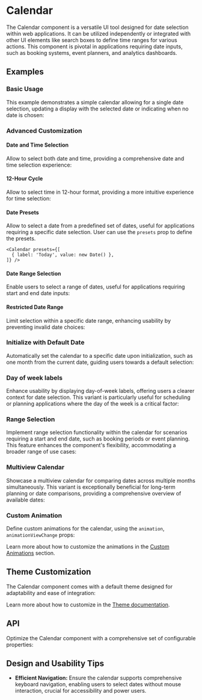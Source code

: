 

# Calendar
The Calendar component is a versatile UI tool designed for date selection within web applications.
It can be utilized independently or integrated with other UI elements like search boxes to define time ranges for various actions.
This component is pivotal in applications requiring date inputs, such as booking systems, event planners, and analytics dashboards.

## Examples
### Basic Usage
This example demonstrates a simple calendar allowing for a single date selection, updating a display with the selected date or indicating when no date is chosen:
<StoryRenderer path="components/Calendar.story.tsx" name="Simple" storybookKey="components-form-calendar--simple" />

### Advanced Customization

#### Date and Time Selection
Allow to select both date and time, providing a comprehensive date and time selection experience:
<StoryRenderer path="components/Calendar.story.tsx" name="WithTime" storybookKey="components-form-calendar--with-time" />

#### 12-Hour Cycle
Allow to select time in 12-hour format, providing a more intuitive experience for time selection:
<StoryRenderer path="components/Calendar.story.tsx" name="WithTime12HourCycle" storybookKey="components-form-calendar--with-time-12-hour-cycle" />

#### Date Presets
Allow to select a date from a predefined set of dates, useful for applications requiring a specific date selection.
User can use the `presets` prop to define the presets.

```tsx
<Calendar presets={[
  { label: 'Today', value: new Date() },
]} />
```

<StoryRenderer path="components/Calendar.story.tsx" name="WithDatePresets" storybookKey="components-form-calendar--with-date-presets" />

#### Date Range Selection
Enable users to select a range of dates, useful for applications requiring start and end date inputs:
<StoryRenderer path="components/Calendar.story.tsx" name="Range" storybookKey="components-form-calendar--range" />

#### Restricted Date Range
Limit selection within a specific date range, enhancing usability by preventing invalid date choices:
<StoryRenderer path="components/Calendar.story.tsx" name="MinMax" storybookKey="components-form-calendar--min-max" />

### Initialize with Default Date
Automatically set the calendar to a specific date upon initialization, such as one month from the current date, guiding users towards a default selection:
<StoryRenderer path="components/Calendar.story.tsx" name="DefaultValue" storybookKey="components-form-calendar--default-value" />

### Day of week labels
Enhance usability by displaying day-of-week labels, offering users a clearer context for date selection. This variant is particularly useful for scheduling or planning applications where the day of the week is a critical factor:
<StoryRenderer path="components/Calendar.story.tsx" name="WithLabels" storybookKey="components-form-calendar--with-labels" />

### Range Selection
Implement range selection functionality within the calendar for scenarios requiring a start and end date, such as booking periods or event planning. This feature enhances the component's flexibility, accommodating a broader range of use cases:
<StoryRenderer path="components/Calendar.story.tsx" name="Range" storybookKey="components-form-calendar--range" />

### Multiview Calendar
Showcase a multiview calendar for comparing dates across multiple months simultaneously. This variant is exceptionally beneficial for long-term planning or date comparisons, providing a comprehensive overview of available dates:
<StoryRenderer path="components/Calendar.story.tsx" name="Multiview" storybookKey="components-form-calendar--multiview" />

### Custom Animation
Define custom animations for the calendar, using the `animation`, `animationViewChange` props:
<StoryRenderer path="components/Calendar.story.tsx" name="CustomAnimation" storybookKey="components-form-calendar--custom-animation" />

Learn more about how to customize the animations in the [Custom Animations](/docs/theme/custom-animations) section.

## Theme Customization
The Calendar component comes with a default theme designed for adaptability and ease of integration:
<ThemeRender name="calendar" />

Learn more about how to customize in the [Theme documentation](/docs/theme/getting-started).

## API
Optimize the Calendar component with a comprehensive set of configurable properties:
<PropsTable name="Calendar" />

## Design and Usability Tips

- **Efficient Navigation:** Ensure the calendar supports comprehensive keyboard navigation, enabling users to select dates without mouse interaction, crucial for accessibility and power users.
